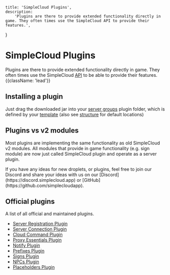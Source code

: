     title: 'SimpleCloud Plugins',
    description:
        'Plugins are there to provide extended functionality directly in game. They often times use the SimpleCloud API to provide their features.',
}

# SimpleCloud Plugins
Plugins are there to provide extended functionality directly in game. They often times use the SimpleCloud [API](/api) to be able to provide their features. {{className: 'lead'}}

## Installing a plugin
Just drag the downloaded jar into your [server groups](/resources/server-group) plugin folder, which is defined by your [template](/resources/template) (also see [structure](/structure) for default locations)

## Plugins vs v2 modules
Most plugins are implementing the same functionality as old SimpleCloud v2 modules. All modules that provide in game functionality (e.g. sign module) are now just called SimpleCloud plugin and
operate as a server plugin.

<Note>
    If you have any ideas for new droplets, or plugins, feel free to join our Discord and share your ideas with us on our [Discord](https://discord.simplecloud.app) or [GitHub](https://github.com/simplecloudapp).
</Note>

## Official plugins
A list of all official and maintained plugins.
- [Server Registration Plugin](/plugin/server-registration)
- [Server Connection Plugin](/plugin/server-connection)
- [Cloud Command Plugin](/plugin/cloud-command)
- [Proxy Essentials Plugin](/plugin/proxy)
- [Notify Plugin](/plugin/notify)
- [Prefixes Plugin](/plugin/prefixes)
- [Signs Plugin](/plugin/signs)
- [NPCs Plugin](/plugin/npc)
- [Placeholders Plugin](/plugin/placeholder)
